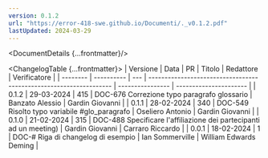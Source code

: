 ```yaml
---
version: 0.1.2
url: "https://error-418-swe.github.io/Documenti/._v0.1.2.pdf"
lastUpdated: 2024-03-29
---
```



<DocumentDetails {...frontmatter}/>

<ChangelogTable {...frontmatter}>
| Versione | Data       | PR  | Titolo                                                             | Redattore        | Verificatore           |
| -------- | ---------- | --- | ------------------------------------------------------------------ | ---------------- | ---------------------- |
| 0.1.2    | 29-03-2024 | 415 | DOC-676 Correzione typo paragrafo glossario                        | Banzato Alessio  | Gardin Giovanni        |
| 0.1.1    | 28-02-2024 | 340 | DOC-549 Risolto typo variabile #glo_paragrafo                      | Oseliero Antonio | Gardin Giovanni        |
| 0.1.0    | 21-02-2024 | 315 | DOC-488 Specificare l'affiliazione dei partecipanti ad un meeting) | Gardin Giovanni  | Carraro Riccardo       |
| 0.0.1    | 18-02-2024 | 1   | DOC-# Riga di changelog di esempio                                 | Ian Sommerville  | William Edwards Deming |
</ChangelogTable>

